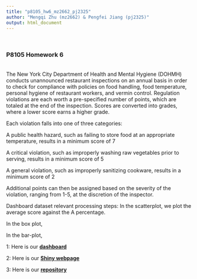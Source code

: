 ```yaml
---
title: "p8105_hw6_mz2662_pj2325" 
author: "Mengqi Zhu (mz2662) & Pengfei Jiang (pj2325)"
output: html_document
---
```


<br>

### **P8105 Homework 6**

<br>
The New York City Department of Health and Mental Hygiene (DOHMH) conducts unannounced restaurant inspections on an annual basis in order to check for compliance with policies on food handling, food temperature, personal hygiene of restaurant workers, and vermin control. Regulation violations are each worth a pre-specified number of points, which are totaled at the end of the inspection. Scores are converted into grades, where a lower score earns a higher grade.

Each violation falls into one of three categories:

A public health hazard, such as failing to store food at an appropriate temperature, results in a minimum score of 7

A critical violation, such as improperly washing raw vegetables prior to serving, results in a minimum score of 5

A general violation, such as improperly sanitizing cookware, results in a minimum score of 2

Additional points can then be assigned based on the severity of the violation, ranging from 1-5, at the discretion of the inspector.

Dashboard dataset relevant processing steps:
In the scatterplot, we plot the average score against the A percentage.

In the box plot, 

In the bar-plot, 



1: Here is our [**dashboard**](nyc_restaurant_flexboard.html)

2: Here is our [**Shiny webpage**](https://pengfeijiang.shinyapps.io/nyc_restaurant_shiny/)

3: Here is our [**repository**](https://github.com/WendyThe13th/p8105_hw6)


 

